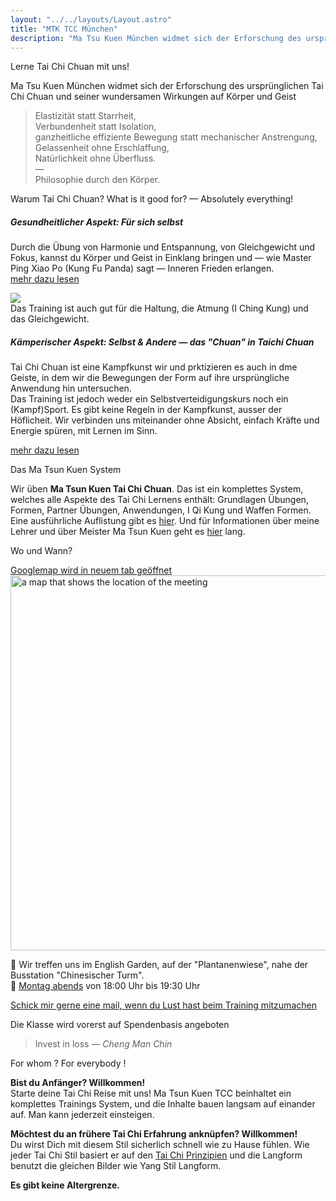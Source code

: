 ```yaml
---
layout: "../../layouts/Layout.astro"
title: "MTK TCC München"
description: "Ma Tsu Kuen München widmet sich der Erforschung des ursprünglichen Tai Chi Chuan und seiner wundersamen Wirkungen auf Körper und Geist "
---
```


<CurvedHeadline tag="h2" direction="R2L" type="smile" offset="-20" class="top-[160px] sm:top-[-50px] md:top-[100px] lg:top-[500px] fill-terracotta">Lerne Tai Chi Chuan mit uns!</CurvedHeadline>

Ma Tsu Kuen München widmet sich der Erforschung des ursprünglichen Tai Chi Chuan und seiner wundersamen Wirkungen auf Körper und Geist 

<div class="block sm:h-0 h-32"></div>

> Elastizität statt Starrheit, <br />
> Verbundenheit statt Isolation, <br />
> ganzheitliche effiziente Bewegung statt mechanischer Anstrengung, <br />
> Gelassenheit ohne Erschlaffung, <br />
> Natürlichkeit ohne Überfluss. <br />
> — <br />
> Philosophie durch den Körper. <br />



<CurvedHeadline tag="h2" type="slope" direction="R2L" offset="8" class="top-[30px] sm:top-[100px] md:top-[200px]  fill-terracotta">Warum Tai Chi Chuan?</CurvedHeadline>
<CurvedHeadline tag="h3" type="quarter" direction="R2L" offset="20" class="top-[-20px] sm:top-[-150px] md:top-[200px] 2xl:top-[50px] fill-lazuli">What is it good for? — Absolutely everything!</CurvedHeadline>
##### Gesundheitlicher Aspekt: Für sich selbst
Durch die Übung von Harmonie und Entspannung, von Gleichgewicht und Fokus, kannst du Körper und Geist in Einklang bringen und — wie Master Ping Xiao Po (Kung Fu Panda) sagt — Inneren Frieden erlangen.<br/>
[mehr dazu lesen](./taichi#health-aspects)

![](https://media0.giphy.com/media/v1.Y2lkPTc5MGI3NjExczE4MjU0NHJnMmp3NWQ3aTU0MmZjb3R3ZWNqYTFmNjJ2bHZweXQ1ayZlcD12MV9naWZzX3NlYXJjaCZjdD1n/jXtdnZlhK7Fbfo4Ioc/200.webp)
<br/>
Das Training ist auch gut für die Haltung, die Atmung (I Ching Kung) und das Gleichgewicht.


##### Kämperischer Aspekt: Selbst & Andere — das "Chuan" in Taichi Chuan
Tai Chi Chuan ist eine Kampfkunst wir und prktizieren es auch in dme Geiste, in dem wir die Bewegungen der Form auf ihre ursprüngliche Anwendung hin untersuchen.
<br />Das Training ist jedoch weder ein Selbstverteidigungskurs noch ein (Kampf)Sport.
Es gibt keine Regeln in der Kampfkunst, ausser der Höflicheit.
Wir verbinden uns miteinander ohne Absicht, einfach Kräfte und Energie spüren, mit Lernen im Sinn.

[mehr dazu lesen](./taichi#martial-aspects)

<CurvedHeadline tag="h3" type="kicker" direction="R2L" offset="0" class="top-[-90px] sm:top-[-200px] xl:top-[-300px] 2xl:top-[-400px] fill-lazuli">Das Ma Tsun Kuen System</CurvedHeadline>

Wir üben **Ma Tsun Kuen Tai Chi Chuan**. Das ist ein komplettes System, welches alle Aspekte des Tai Chi Lernens enthält: Grundlagen Übungen, Formen, Partner Übungen, Anwendungen, I Qi Kung und Waffen Formen.
Eine ausführliche Auflistung gibt es [hier](./curriculum). Und für Informationen über meine Lehrer und über Meister Ma Tsun Kuen geht es [hier](./about) lang.

<CurvedHeadline tag="h2" type="frown" direction="L2R" offset="-10" class="fill-terracotta md:top-[150px] 2xl:top-[0px]">Wo und Wann?</CurvedHeadline>

<a href="https://maps.app.goo.gl/B487KdWNx74MfPqt9" target="blank" class="tooltip">
<span class="tooltiptext">Googlemap wird in neuem tab geöffnet</span>
<Image src={mapImage} width="600" alt="a map that shows the location of the meeting" />
</a>

📍 Wir treffen uns im English Garden, auf der "Plantanenwiese", nahe der Busstation  "Chinesischer Turm".<br/>
📅 <u>Montag abends</u> von 18:00 Uhr bis 19:30 Uhr



[Schick mir gerne eine mail, wenn du Lust hast beim Training mitzumachen](#contact)

Die Klasse wird vorerst auf Spendenbasis angeboten



> Invest in loss — *Cheng Man Chin*

<CurvedHeadline tag="h2" type="wave" direction="R2L" offset="-20" class="top-[-50px] sm:top-[-150px] md:top-[0px] lg:top-[-50px] xl:top-[-150px] 2xl:top-[-250px] fill-terracotta">For whom ? For everybody !</CurvedHeadline>

**Bist du Anfänger? Willkommen!**<br/>
Starte deine Tai Chi Reise mit uns! Ma Tsun Kuen TCC beinhaltet ein komplettes Trainings System, und die Inhalte bauen langsam auf einander auf. Man kann jederzeit einsteigen.

**Möchtest du an frühere Tai Chi Erfahrung anknüpfen? Willkommen!**<br/>
Du wirst Dich mit diesem Stil sicherlich schnell wie zu Hause fühlen. Wie jeder Tai Chi Stil basiert er auf den [Tai Chi Prinzipien](./taichi#Tai-Chi-Prinzipien) und die Langform benutzt die gleichen Bilder wie Yang Stil Langform.

**Es gibt keine Altergrenze.**<br/>
